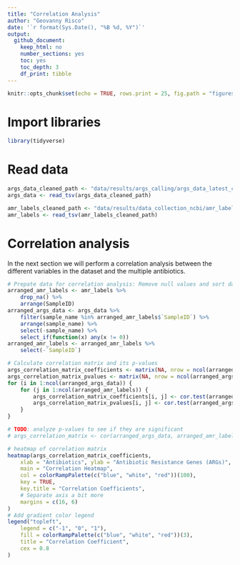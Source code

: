 ```yaml
---
title: "Correlation Analysis"
author: "Geovanny Risco"
date: '`r format(Sys.Date(), "%B %d, %Y")`'
output:
  github_document:
    keep_html: no
    number_sections: yes
    toc: yes
    toc_depth: 3
    df_print: tibble
---
```


```r
knitr::opts_chunk$set(echo = TRUE, rows.print = 25, fig.path = "figures/")
```

# Import libraries

```r
library(tidyverse)
```

# Read data

```r
args_data_cleaned_path <- "data/results/args_calling/args_data_latest_cleaned.tsv"
args_data <- read_tsv(args_data_cleaned_path)

amr_labels_cleaned_path <- "data/results/data_collection_ncbi/amr_labels_latest_cleaned.tsv"
amr_labels <- read_tsv(amr_labels_cleaned_path)
```

# Correlation analysis

In the next section we will perform a correlation analysis between the different variables in the dataset and the multiple antibiotics. 

```r
# Prepate data for correlation analysis: Remove null values and sort data in same order
arranged_amr_labels <- amr_labels %>%
    drop_na() %>%
    arrange(SampleID)
arranged_args_data <- args_data %>%
    filter(sample_name %in% arranged_amr_labels$`SampleID`) %>%
    arrange(sample_name) %>%
    select(-sample_name) %>%
    select_if(function(x) any(x != 0))
arranged_amr_labels <- arranged_amr_labels %>%
    select(-`SampleID`)

# Calculate correlation matrix and its p-values
args_correlation_matrix_coefficients <- matrix(NA, nrow = ncol(arranged_args_data), ncol = ncol(arranged_amr_labels), dimnames = list(colnames(arranged_args_data), colnames(arranged_amr_labels)))
args_correlation_matrix_pvalues <- matrix(NA, nrow = ncol(arranged_args_data), ncol = ncol(arranged_amr_labels), dimnames = list(colnames(arranged_args_data), colnames(arranged_amr_labels)))
for (i in 1:ncol(arranged_args_data)) {
    for (j in 1:ncol(arranged_amr_labels)) {
        args_correlation_matrix_coefficients[i, j] <- cor.test(arranged_args_data[[i]], arranged_amr_labels[[j]])$estimate
        args_correlation_matrix_pvalues[i, j] <- cor.test(arranged_args_data[[i]], arranged_amr_labels[[j]])$p.value
    }
}

# TODO: analyze p-values to see if they are significant
# args_correlation_matrix <- cor(arranged_args_data, arranged_amr_labels) # Alternative method to calculate correlation matrix with coefficients but not p-values
```

```r
# heatmap of correlation matrix
heatmap(args_correlation_matrix_coefficients,
    xlab = "Antibiotics", ylab = "Antibiotic Resistance Genes (ARGs)",
    main = "Correlation Heatmap",
    col = colorRampPalette(c("blue", "white", "red"))(100),
    key = TRUE,
    key.title = "Correlation Coefficients",
    # Separate axis a bit more
    margins = c(16, 6)
)
# Add gradient color legend
legend("topleft",
    legend = c("-1", "0", "1"),
    fill = colorRampPalette(c("blue", "white", "red"))(3),
    title = "Correlation Coefficient",
    cex = 0.8
)
```